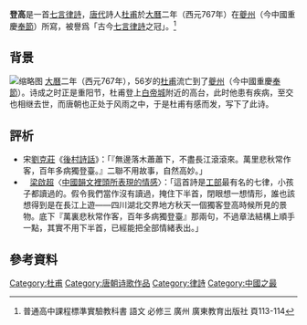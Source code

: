 '''登高'''是一首[[七言律詩|七言律詩]]，[[唐代|唐代]]詩人[[杜甫|杜甫]]於[[大曆|大曆]]二年（西元767年）在[[夔州|夔州]]（今中國重慶[[奉節|奉節]]）所寫，被譽爲「古今[[七言律詩|七言律詩]]之冠」。<ref>普通高中課程標準實驗教科書 語文 必修三 廣州 廣東教育出版社 頁113-114</ref>

== 背景 ==
[[File:白帝城岛.JPG|缩略图]]
[[大曆|大曆]]二年（西元767年），56岁的[[杜甫|杜甫]]流亡到了[[夔州|夔州]]（今中國重慶[[奉節|奉節]]）。诗成之时正是重阳节，杜甫登上[[白帝城|白帝城]]附近的高台，此时他患有疾病，至交也相继去世，而唐朝也正处于风雨之中，于是杜甫有感而发，写下了此诗。

==評析==
*宋[[劉克莊|劉克莊]]《[[wikisource:後村詩話|後村詩話]]》：「『無邊落木蕭蕭下，不盡長江滾滾來。萬里悲秋常作客，百年多病獨登臺。』二聯不用故事，自然高妙。」
*   [[梁啟超|梁啟超]]〈[[wikisource:中國韻文裡頭所表現的情感|中國韻文裡頭所表現的情感]]〉：「這首詩是[[工部|工部]]最有名的七律，小孩子都讀過的。假令我們當作沒有讀過，掩住下半首，閉眼想一想情形，誰也該想得到是在長江上遊——四川湖北交界地方秋天一個獨客登高時候所見的景物。底下『萬裏悲秋常作客，百年多病獨登臺』那兩句，不過章法結構上順手一點，其實不用下半首，已經能把全部情緒表出。」

==參考資料==
{{reflist}}

[[Category:杜甫|Category:杜甫]]
[[Category:唐朝诗歌作品|Category:唐朝诗歌作品]]
[[Category:律詩|Category:律詩]]
[[Category:中國之最|Category:中國之最]]
